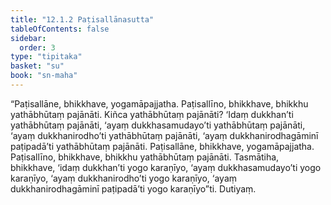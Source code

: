 ```yaml
---
title: "12.1.2 Paṭisallānasutta"
tableOfContents: false
sidebar:
  order: 3
type: "tipitaka"
basket: "su"
book: "sn-maha"
---
```



<DynamicBreadcrumb />

<Division number="1072" book="sn-maha">

<Paragraph number="2169" book="sn-maha">
“Paṭisallāne, bhikkhave, yogamāpajjatha. Paṭisallīno, bhikkhave, bhikkhu yathābhūtaṃ pajānāti. Kiñca yathābhūtaṃ pajānāti? ‘Idaṃ dukkhan’ti yathābhūtaṃ pajānāti, ‘ayaṃ dukkhasamudayo’ti yathābhūtaṃ pajānāti, ‘ayaṃ dukkhanirodho’ti yathābhūtaṃ pajānāti, ‘ayaṃ dukkhanirodhagāminī paṭipadā’ti yathābhūtaṃ pajānāti. Paṭisallāne, bhikkhave, yogamāpajjatha. Paṭisallīno, bhikkhave, bhikkhu yathābhūtaṃ pajānāti.
</Paragraph>

<Paragraph number="2170" book="sn-maha">
Tasmātiha, bhikkhave, ‘idaṃ dukkhan’ti yogo karaṇīyo, ‘ayaṃ dukkhasamudayo’ti yogo karaṇīyo, ‘ayaṃ dukkhanirodho’ti yogo karaṇīyo, ‘ayaṃ dukkhanirodhagāminī paṭipadā’ti yogo karaṇīyo”ti.

</Paragraph>
</Division>

<Paragraph number="2171" type="center" book="sn-maha">
Dutiyaṃ.
</Paragraph>